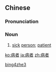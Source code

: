 ==Chinese==
{{zh-forms}}

===Pronunciation===
{{zh-pron
|m=bìngzhě
|cat=n
}}

===Noun===
{{zh-noun}}

# {{lb|zh|literary}} [[sick]] [[person]]; [[patient]]

[[Category:Mandarin literary terms|bing4zhe3]]

[[ko:病者]]
[[ja:病者]]
[[zh:病者]]
